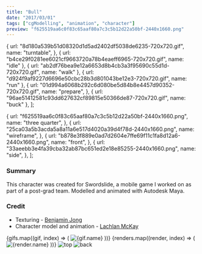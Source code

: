 ```yaml
---
title: "Bull"
date: "2017/03/01"
tags: ["cgModelling", "animation", "character"]
preview: "f625519aa6c0f83c65aaf80a7c3c5b12d22a50bf-2440x1660.png"
---
```



  {
    url: "8d180a539b51d08320d1d5ad2402df5038de6235-720x720.gif",
    name: "turntable",
  },
  { url: "b4ce29f0281ee6021cf9663720a78b4eaeff6965-720x720.gif", name: "idle" },
  { url: "ab2df76bea9e12a6653d8b4cb3a3f95690c55d1d-720x720.gif", name: "walk" },
  { url: "d924f9af9227d6696e50cbc28b3d801043be12e3-720x720.gif", name: "run" },
  {
    url: "01d994a6068b292c6d080be5d84b8e4457d90352-720x720.gif",
    name: "prepare",
  },
  { url: "96ae51412581c93dd627632cf89815e50366de87-720x720.gif", name: "buck" },
];

  {
    url: "f625519aa6c0f83c65aaf80a7c3c5b12d22a50bf-2440x1660.png",
    name: "three quarter",
  },
  {
    url: "25ca03a5b3acda5a8a11a6e517d4020a39d4f78d-2440x1660.png",
    name: "wireframe",
  },
  {
    url: "b878e3f889e0ad7d2604e7ffe69f11c1fa8d12a6-2440x1660.png",
    name: "front",
  },
  {
    url: "33aeebb3e4fa39cba32ab87bc651ed2e18e85255-2440x1660.png",
    name: "side",
  },
];

### Summary

This character was created for Swordslide, a mobile game I worked on as part of a post-grad team.
Modelled and animated with Autodesk Maya.

### Credit

- Texturing - [Benjamin Jong](https://www.behance.net/benjaminjong)
- Character model and animation - [Lachlan McKay](https://lachlanmckay.com/about)

<div
  style={{
    display: "flex",
    justifyContent: "center",
    flexWrap: "wrap",
    marginTop: 24,
  }}
>
  {gifs.map((gif, index) => (
    <Image
      key={index}
      alt={gif.name}
      url={gif.url}
      resize="halfPost"
      style={{
        width: 396,
        objectFit: "cover",
        marginRight: index % 2 === 0 ? 8 : 0,
      }}
    />
  ))}
  {renders.map((render, index) => (
    <Image
      key={index}
      alt={render.name}
      url={render.url}
      resize="post"
      style={{ width: 800, objectFit: "cover" }}
    />
  ))}
  <Image
    alt="top"
    url="fb1e89283cc9c16e77d39337d1ec03ee0052e60d-720x720.png"
    resize="halfPost"
    style={{ width: 396, objectFit: "cover", marginRight: 8 }}
  />
  <Image
    alt="back"
    url="60ca39083863d46c95202ce7b336fc5f0ccf7125-720x720.png"
    resize="halfPost"
    style={{ width: 396, objectFit: "cover" }}
  />
</div>
